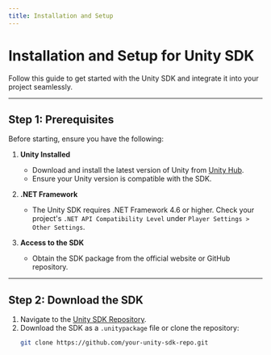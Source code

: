 ```yaml
---
title: Installation and Setup
---
```


# Installation and Setup for Unity SDK

Follow this guide to get started with the Unity SDK and integrate it into your project seamlessly.

---

## Step 1: Prerequisites

Before starting, ensure you have the following:

1. **Unity Installed**  
   - Download and install the latest version of Unity from [Unity Hub](https://unity.com/download).
   - Ensure your Unity version is compatible with the SDK.

2. **.NET Framework**  
   - The Unity SDK requires .NET Framework 4.6 or higher. Check your project's `.NET API Compatibility Level` under `Player Settings > Other Settings`.

3. **Access to the SDK**  
   - Obtain the SDK package from the official website or GitHub repository.

---

## Step 2: Download the SDK

1. Navigate to the [Unity SDK Repository](#).  
2. Download the SDK as a `.unitypackage` file or clone the repository:
   ```bash
   git clone https://github.com/your-unity-sdk-repo.git

